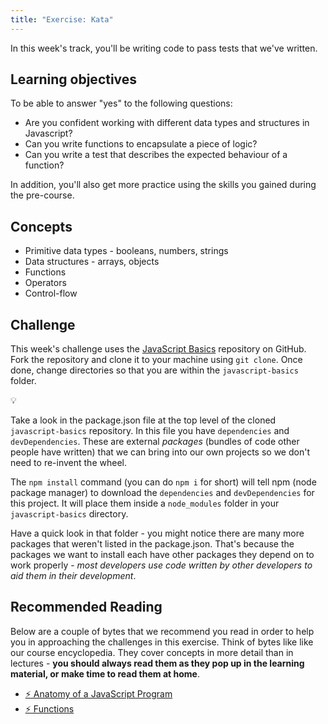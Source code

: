```yaml
---
title: "Exercise: Kata"
---
```


In this week's track, you'll be writing code to pass tests that we've written.

## Learning objectives

To be able to answer "yes" to the following questions:

- Are you confident working with different data types and structures in Javascript?
- Can you write functions to encapsulate a piece of logic?
- Can you write a test that describes the expected behaviour of a function?

In addition, you'll also get more practice using the skills you gained during the pre-course.

## Concepts

- Primitive data types - booleans, numbers, strings
- Data structures - arrays, objects
- Functions
- Operators
- Control-flow

## Challenge

This week's challenge uses the [JavaScript Basics](https://github.com/MCRcodes/javascript-basics) repository on GitHub. Fork the repository and clone it to your machine using `git clone`. Once done, change directories so that you are within the `javascript-basics` folder.

:bulb:

Take a look in the package.json file at the top level of the cloned `javascript-basics` repository. In this file you have `dependencies` and `devDependencies`. These are external _packages_ (bundles of code other people have written) that we can bring into our own projects so we don't need to re-invent the wheel.

The `npm install` command (you can do `npm i` for short) will tell npm (node package manager) to download the `dependencies` and `devDependencies` for this project. It will place them inside a `node_modules` folder in your `javascript-basics` directory. 

Have a quick look in that folder - you might notice there are many more packages that weren't listed in the package.json. That's because the packages we want to install each have other packages they depend on to work properly - _most developers use code written by other developers to aid them in their development_.

## Recommended Reading

Below are a couple of bytes that we recommend you read in order to help you in approaching the challenges in this exercise. 
Think of bytes like like our course encyclopedia. 
They cover concepts in more detail than in lectures - **you should always read them as they pop up in the learning material, or make time to read them at home**.

- [:zap: Anatomy of a JavaScript Program](https://hackmd.io/s/SJnxjuvN4)
- [:zap: Functions](https://hackmd.io/s/BkTEjdDNN)